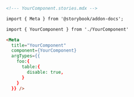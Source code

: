 ```md
<!--- YourComponent.stories.mdx -->

import { Meta } from '@storybook/addon-docs';

import { YourComponent } from './YourComponent'

<Meta 
  title="YourComponent"
  component={YourComponent} 
  argTypes={{
    foo:{
      table:{
        disable: true,
      }
    }
  }} />
```